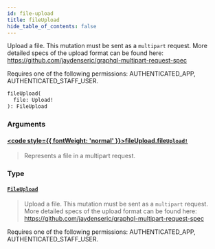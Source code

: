 ```yaml
---
id: file-upload
title: fileUpload
hide_table_of_contents: false
---
```








Upload a file. This mutation must be sent as a `multipart` request. More detailed specs of the upload format can be found here: https://github.com/jaydenseric/graphql-multipart-request-spec 

Requires one of the following permissions: AUTHENTICATED_APP, AUTHENTICATED_STAFF_USER.

```graphql
fileUpload(
  file: Upload!
): FileUpload
```


### Arguments

#### [<code style={{ fontWeight: 'normal' }}>fileUpload.<b>file</b></code>](#)<Bullet />[`Upload!`](../../../developer/api-reference/scalars/upload) <Badge class="secondary" text="non-null"/> <Badge class="secondary" text="scalar"/>
> Represents a file in a multipart request.
> 

### Type

#### [`FileUpload`](../../../developer/api-reference/objects/file-upload) <Badge class="secondary" text="object"/>
> Upload a file. This mutation must be sent as a `multipart` request. More detailed specs of the upload format can be found here: https://github.com/jaydenseric/graphql-multipart-request-spec 

Requires one of the following permissions: AUTHENTICATED_APP, AUTHENTICATED_STAFF_USER.
> 





